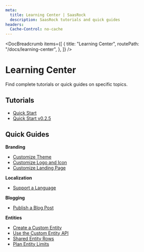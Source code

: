 ```yaml
---
meta:
  title: Learning Center | SaasRock
  description: SaasRock tutorials and quick guides
headers:
  Cache-Control: no-cache
---
```



<DocBreadcrumb
  items={[
    {
      title: "Learning Center",
      routePath: "/docs/learning-center",
    },
  ]}
/>

# Learning Center

Find complete tutorials or quick guides on specific topics.

## Tutorials

- [Quick Start](/docs/learning-center/tutorials/quick-start)
- [Quick Start v0.2.5](/docs/learning-center/tutorials/quick-start-v-0-2-5)

## Quick Guides

**Branding**

- [Customize Theme](/docs/learning-center/guides/branding/theme)
- [Customize Logo and Icon](/docs/learning-center/guides/branding/logo-and-icon)
- [Customize Landing Page](/docs/learning-center/guides/branding/landing)

**Localization**

- [Support a Language](/docs/learning-center/guides/localization/support-a-language)

**Blogging**

- [Publish a Blog Post](/docs/learning-center/guides/blogging/publish-a-blog-post)

**Entities**

- [Create a Custom Entity](/docs/learning-center/guides/entities/create-a-custom-entity)
- [Use the Custom Entity API](/docs/learning-center/guides/entities/use-the-custom-entity-api)
- [Shared Entity Rows](/docs/learning-center/guides/entities/shared-entity-rows)
- [Plan Entity Limits](/docs/learning-center/guides/entities/plan-entity-limits)
